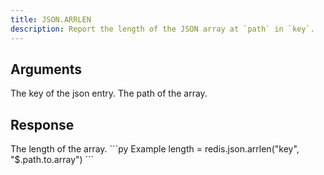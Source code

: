 ```yaml
---
title: JSON.ARRLEN
description: Report the length of the JSON array at `path` in `key`.
---
```


## Arguments

<ParamField body="key" type="str" required>
    The key of the json entry.
</ParamField>
<ParamField body="path" type="str" default="$">
    The path of the array.
</ParamField>


## Response

<ResponseField type="int" required>
  The length of the array.
</ResponseField>

<RequestExample>
```py Example
length = redis.json.arrlen("key", "$.path.to.array")
```
</RequestExample>
